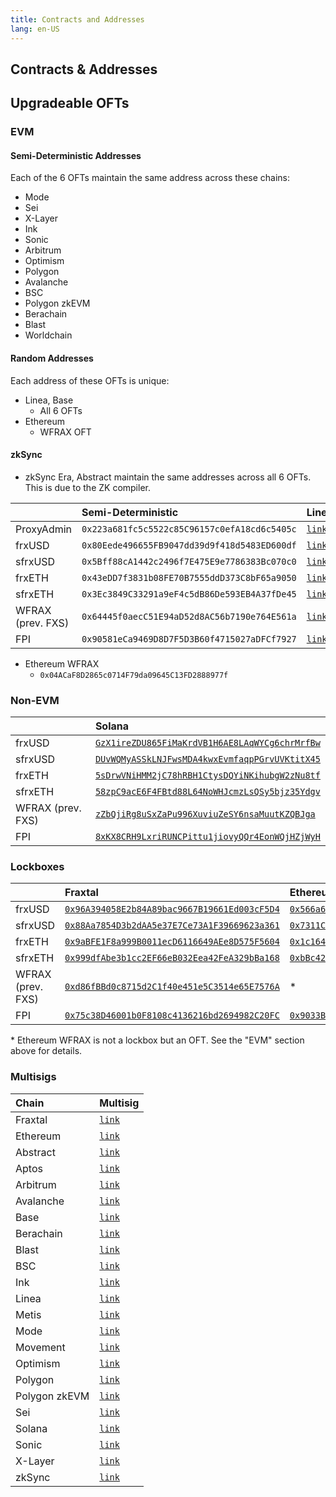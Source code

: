 ```yaml
---
title: Contracts and Addresses
lang: en-US
---
```


## Contracts & Addresses

## Upgradeable OFTs

### EVM

#### Semi-Deterministic Addresses

Each of the 6 OFTs maintain the same address across these chains:

- Mode
- Sei
- X-Layer
- Ink
- Sonic
- Arbitrum
- Optimism
- Polygon
- Avalanche
- BSC
- Polygon zkEVM
- Berachain
- Blast
- Worldchain

#### Random Addresses

Each address of these OFTs is unique:

- Linea, Base
  - All 6 OFTs
- Ethereum
  - WFRAX OFT

#### zkSync

- zkSync Era, Abstract maintain the same addresses across all 6 OFTs. This is due to the ZK compiler.

|                   | Semi-Deterministic                           | Linea                                                                                | Base                                                                              | zkSync                                       |
| :---------------- | :------------------------------------------- | :----------------------------------------------------------------------------------- | :-------------------------------------------------------------------------------- | :------------------------------------------- |
| ProxyAdmin        | `0x223a681fc5c5522c85C96157c0efA18cd6c5405c` | [`link`](https://lineascan.build/address/0x3cf371c128b092b085B7732069cEAF3Fd863F270) | [`link`](https://basescan.org/address/0xe5020A6d073a794B6E7f05678707dE47986Fb0b6) | `0xe59dcae52a4ffa39be99588486c84bc2dc1ba52f` |
| frxUSD            | `0x80Eede496655FB9047dd39d9f418d5483ED600df` | [`link`](https://lineascan.build/address/0xC7346783f5e645aa998B106Ef9E7f499528673D8) | [`link`](https://basescan.org/address/0x91A3f8a8d7a881fBDfcfEcd7A2Dc92a46DCfa14e) | `0xEa77c590Bb36c43ef7139cE649cFBCFD6163170d` |
| sfrxUSD           | `0x5Bff88cA1442c2496f7E475E9e7786383Bc070c0` | [`link`](https://lineascan.build/address/0x592a48c0FB9c7f8BF1701cB0136b90DEa2A5B7B6) | [`link`](https://basescan.org/address/0x592a48c0FB9c7f8BF1701cB0136b90DEa2A5B7B6) | `0x9F87fbb47C33Cd0614E43500b9511018116F79eE` |
| frxETH            | `0x43eDD7f3831b08FE70B7555ddD373C8bF65a9050` | [`link`](https://lineascan.build/address/0xB1aFD04774c02AE84692619448B08BA79F19b1ff) | [`link`](https://basescan.org/address/0x7eb8d1E4E2D0C8b9bEDA7a97b305cF49F3eeE8dA) | `0xc7Ab797019156b543B7a3fBF5A99ECDab9eb4440` |
| sfrxETH           | `0x3Ec3849C33291a9eF4c5dB86De593EB4A37fDe45` | [`link`](https://lineascan.build/address/0x383Eac7CcaA89684b8277cBabC25BCa8b13B7Aa2) | [`link`](https://basescan.org/address/0x192e0C7Cc9B263D93fa6d472De47bBefe1Fb12bA) | `0xFD78FD3667DeF2F1097Ed221ec503AE477155394` |
| WFRAX (prev. FXS) | `0x64445f0aecC51E94aD52d8AC56b7190e764E561a` | [`link`](https://lineascan.build/address/0x5217Ab28ECE654Aab2C68efedb6A22739df6C3D5) | [`link`](https://basescan.org/address/0x0CEAC003B0d2479BebeC9f4b2EBAd0a803759bbf) | `0xAf01aE13Fb67AD2bb2D76f29A83961069a5F245F` |
| FPI               | `0x90581eCa9469D8D7F5D3B60f4715027aDFCf7927` | [`link`](https://lineascan.build/address/0xDaF72Aa849d3C4FAA8A9c8c99f240Cf33dA02fc4) | [`link`](https://basescan.org/address/0xEEdd3A0DDDF977462A97C1F0eBb89C3fbe8D084B) | `0x580F2ee1476eDF4B1760bd68f6AaBaD57dec420E` |

- Ethereum WFRAX
  - `0x04ACaF8D2865c0714F79da09645C13FD2888977f`

### Non-EVM

|                   | Solana                                                                                                                  |
| :---------------- | :---------------------------------------------------------------------------------------------------------------------- |
| frxUSD            | [`GzX1ireZDU865FiMaKrdVB1H6AE8LAqWYCg6chrMrfBw`](https://solscan.io/token/GzX1ireZDU865FiMaKrdVB1H6AE8LAqWYCg6chrMrfBw) |
| sfrxUSD           | [`DUvWQMyASSkLNJFwsMDA4kwxEvmfaqpPGrvUVKtitX45`](https://solscan.io/token/DUvWQMyASSkLNJFwsMDA4kwxEvmfaqpPGrvUVKtitX45) |
| frxETH            | [`5sDrwVNiHMM2jC78hRBH1CtysDQYiNKihubgW2zNu8tf`](https://solscan.io/token/5sDrwVNiHMM2jC78hRBH1CtysDQYiNKihubgW2zNu8tf) |
| sfrxETH           | [`58zpC9acE6F4FBtd88L64NoWHJcmzLsQSy5bjz35Ydgv`](https://solscan.io/token/58zpC9acE6F4FBtd88L64NoWHJcmzLsQSy5bjz35Ydgv) |
| WFRAX (prev. FXS) | [`zZbQjiRg8uSxZaPu996XuviuZeSY6nsaMuutKZQBJga`](https://solscan.io/token/zZbQjiRg8uSxZaPu996XuviuZeSY6nsaMuutKZQBJga)   |
| FPI               | [`8xKX8CRH9LxriRUNCPittu1jiovyQQr4EonWQjHZjWyH`](https://solscan.io/token/8xKX8CRH9LxriRUNCPittu1jiovyQQr4EonWQjHZjWyH) |

### Lockboxes

|                   | Fraxtal                                                                                                                 | Ethereum                                                                                                                | Ethereum (legacy)                                                                                                       |
| :---------------- | :---------------------------------------------------------------------------------------------------------------------- | :---------------------------------------------------------------------------------------------------------------------- | :---------------------------------------------------------------------------------------------------------------------- |
| frxUSD            | [`0x96A394058E2b84A89bac9667B19661Ed003cF5D4`](https://fraxscan.com/address/0x96A394058E2b84A89bac9667B19661Ed003cF5D4) | [`0x566a6442A5A6e9895B9dCA97cC7879D632c6e4B0`](https://etherscan.io/address/0x566a6442A5A6e9895B9dCA97cC7879D632c6e4B0) | [`0x909DBdE1eBE906Af95660033e478D59EFe831fED`](https://etherscan.io/address/0x909DBdE1eBE906Af95660033e478D59EFe831fED) |
| sfrxUSD           | [`0x88Aa7854D3b2dAA5e37E7Ce73A1F39669623a361`](https://fraxscan.com/address/0x88Aa7854D3b2dAA5e37E7Ce73A1F39669623a361) | [`0x7311CEA93ccf5f4F7b789eE31eBA5D9B9290E126`](https://etherscan.io/address/0x7311CEA93ccf5f4F7b789eE31eBA5D9B9290E126) | [`0xe4796cCB6bB5DE2290C417Ac337F2b66CA2E770E`](https://etherscan.io/address/0xe4796cCB6bB5DE2290C417Ac337F2b66CA2E770E) |
| frxETH            | [`0x9aBFE1F8a999B0011ecD6116649AEe8D575F5604`](https://fraxscan.com/address/0x9aBFE1F8a999B0011ecD6116649AEe8D575F5604) | [`0x1c1649A38f4A3c5A0c4a24070f688C525AB7D6E6`](https://etherscan.io/address/0x1c1649A38f4A3c5A0c4a24070f688C525AB7D6E6) | [`0xF010a7c8877043681D59AD125EbF575633505942`](https://etherscan.io/address/0xF010a7c8877043681D59AD125EbF575633505942) |
| sfrxETH           | [`0x999dfAbe3b1cc2EF66eB032Eea42FeA329bBa168`](https://fraxscan.com/address/0x999dfAbe3b1cc2EF66eB032Eea42FeA329bBa168) | [`0xbBc424e58ED38dd911309611ae2d7A23014Bd960`](https://etherscan.io/address/0xbBc424e58ED38dd911309611ae2d7A23014Bd960) | [`0x1f55a02A049033E3419a8E2975cF3F572F4e6E9A`](https://etherscan.io/address/0x1f55a02A049033E3419a8E2975cF3F572F4e6E9A) |
| WFRAX (prev. FXS) | [`0xd86fBBd0c8715d2C1f40e451e5C3514e65E7576A`](https://fraxscan.com/address/0xd86fBBd0c8715d2C1f40e451e5C3514e65E7576A) | \*                                                                                                                      | [`0x23432452B720C80553458496D4D9d7C5003280d0`](https://etherscan.io/address/0x23432452B720C80553458496D4D9d7C5003280d0) |
| FPI               | [`0x75c38D46001b0F8108c4136216bd2694982C20FC`](https://fraxscan.com/address/0x75c38D46001b0F8108c4136216bd2694982C20FC) | [`0x9033BAD7aA130a2466060A2dA71fAe2219781B4b`](https://etherscan.io/address/0x9033BAD7aA130a2466060A2dA71fAe2219781B4b) | [`0x6Eca253b102D41B6B69AC815B9CC6bD47eF1979d`](https://etherscan.io/address/0x6Eca253b102D41B6B69AC815B9CC6bD47eF1979d) |

\* Ethereum WFRAX is not a lockbox but an OFT. See the "EVM" section above for details.

### Multisigs

| Chain         | Multisig                                                                                                             |
| :------------ | :------------------------------------------------------------------------------------------------------------------- |
| Fraxtal       | [`link`](https://safe.mainnet.frax.com/home?safe=fraxtal:0x5f25218ed9474b721d6a38c115107428E832fA2E)                 |
| Ethereum      | [`link`](https://app.safe.global/home?safe=eth:0xB1748C79709f4Ba2Dd82834B8c82D4a505003f27)                           |
| Abstract      | [`link`](https://abstract-safe.protofire.io/home?safe=abstract:0xcC20eAE3CdC554E96291708B362dF349CC443808)           |
| Aptos         | [`link`](https://aptos.m-safe.io/assets?msafe=0x6f9e27569fb34873f13a6868b3732b384f81c89fb525a623a969fdba155de21c)    |
| Arbitrum      | [`link`](https://app.safe.global/home?safe=arb1:0xe61D9ed1e5Dc261D1e90a99304fADCef2c76FD10)                          |
| Avalanche     | [`link`](https://app.safe.global/home?safe=avax:0xc036Caff65c1A31eAa53e60F6E17f1E6689937AA)                          |
| Base          | [`link`](https://app.safe.global/home?safe=base:0xCBfd4Ef00a8cf91Fd1e1Fe97dC05910772c15E53)                          |
| Berachain     | [`link`](https://safe.berachain.com/home?safe=berachain:0x436b303dAf4b95e94ad86cA3821d5E50eB0De3aA)                  |
| Blast         | [`link`](https://blast-safe.io/home?safe=blast:0x33A133020b2C2CD41a24F74033B11EC2fC0bF97a)                           |
| BSC           | [`link`](https://app.safe.global/home?safe=bnb:0x8811Da0385cCf1848B21475A42eA4D07Fc5d964a)                           |
| Ink           | [`link`](https://app.safe.global/home?safe=ink:0x91eBC17cD330DD694225133455583FBCA54b8eC8)                           |
| Linea         | [`link`](https://safe.linea.build/home?safe=linea:0x0E5a5284820E350ffce7fe7ba3364FaC1C53eaFD)                        |
| Metis         | [`link`](https://metissafe.tech/home?safe=metis-andromeda:0xF4A4F32732F9B2fB84Ee28c58616946F3bF80F7d)                |
| Mode          | [`link`](https://safe.optimism.io/home?safe=mode:0x6336CFA6eDBeC2A459d869031DB77fC2770Eaa66)                         |
| Movement      | [`link`](https://movement.m-safe.io/assets?msafe=0xda80fe6404a059e99569ba06f8d87814b3a9521c8d6c78ac5ed4ca75ad867ab3) |
| Optimism      | [`link`](https://app.safe.global/home?safe=oeth:0x0dF840dCbf1229262A4125C1fc559bd338eC9491)                          |
| Polygon       | [`link`](https://app.safe.global/home?safe=matic:0xDCB5A4b6Ee39447D700F4FA3303B1d1c25Ea9cA7)                         |
| Polygon zkEVM | [`link`](https://app.safe.global/home?safe=zkevm:0x57445fD8d544e5D313e4f715220103b091814df4)                         |
| Sei           | [`link`](https://sei-safe.protofire.io/home?safe=sei:0x0357D02fc95320b990322d3ff69204c3D251171b)                     |
| Solana        | [`link`](https://app.squads.so/squads/FSRTW4KPGifKL8yKcZ8mfoR9mKtAjwZiTHbHwgix8AQo/home)                             |
| Sonic         | [`link`](https://app.safe.global/home?safe=sonic:0x457aEa9180b60a7076a9cf4E2485F266c9E47657)                         |
| X-Layer       | [`link`](https://app.safe.global/home?safe=xlayer:0xe7Cc52f0C86f4FAB6630f1E26167B487fbF66a61)                        |
| zkSync        | [`link`](https://app.safe.global/home?safe=zksync:0xd492dF0ce7905D7d91aE48F5e893AcAa38221486)                        |
